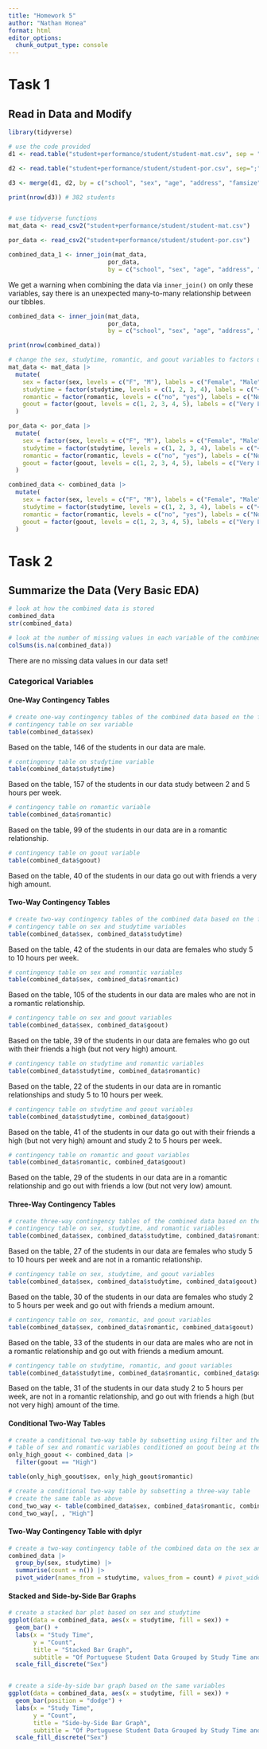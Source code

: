 ```yaml
---
title: "Homework 5"
author: "Nathan Honea"
format: html
editor_options: 
  chunk_output_type: console
---
```


# Task 1

## Read in Data and Modify


```r
library(tidyverse)

# use the code provided
d1 <- read.table("student+performance/student/student-mat.csv", sep = ";", header = TRUE)

d2 <- read.table("student+performance/student/student-por.csv", sep=";", header = TRUE)

d3 <- merge(d1, d2, by = c("school", "sex", "age", "address", "famsize", "Pstatus", "Medu", "Fedu", "Mjob", "Fjob", "reason", "nursery", "internet"))

print(nrow(d3)) # 382 students


# use tidyverse functions
mat_data <- read_csv2("student+performance/student/student-mat.csv")

por_data <- read_csv2("student+performance/student/student-por.csv")

combined_data_1 <- inner_join(mat_data, 
                            por_data, 
                            by = c("school", "sex", "age", "address", "famsize", "Pstatus", "Medu", "Fedu", "Mjob", "Fjob", "reason", "nursery", "internet"))
```

We get a warning when combining the data via `inner_join()` on only these variables, say there is an unexpected many-to-many relationship between our tibbles. 

```r
combined_data <- inner_join(mat_data, 
                            por_data, 
                            by = c("school", "sex", "age", "address", "famsize", "Pstatus", "Medu", "Fedu", "Mjob", "Fjob", "reason", "guardian", "traveltime", "studytime", "failures", "schoolsup", "famsup", "activities", "nursery", "higher", "internet", "romantic", "famrel", "freetime", "goout", "Dalc", "Walc", "health"))

print(nrow(combined_data)) 

# change the sex, studytime, romantic, and goout variables to factors using the mutate function in all of the data sets
mat_data <- mat_data |> 
  mutate(
    sex = factor(sex, levels = c("F", "M"), labels = c("Female", "Male")),
    studytime = factor(studytime, levels = c(1, 2, 3, 4), labels = c("<2 hours", "2-5 hours", "5-10 hours", ">10 hours")),
    romantic = factor(romantic, levels = c("no", "yes"), labels = c("No", "Yes")),
    goout = factor(goout, levels = c(1, 2, 3, 4, 5), labels = c("Very Low", "Low", "Medium", "High", "Very High"))
  )

por_data <- por_data |> 
  mutate(
    sex = factor(sex, levels = c("F", "M"), labels = c("Female", "Male")),
    studytime = factor(studytime, levels = c(1, 2, 3, 4), labels = c("<2 hours", "2-5 hours", "5-10 hours", ">10 hours")),
    romantic = factor(romantic, levels = c("no", "yes"), labels = c("No", "Yes")),
    goout = factor(goout, levels = c(1, 2, 3, 4, 5), labels = c("Very Low", "Low", "Medium", "High", "Very High"))
  )

combined_data <- combined_data |> 
  mutate(
    sex = factor(sex, levels = c("F", "M"), labels = c("Female", "Male")),
    studytime = factor(studytime, levels = c(1, 2, 3, 4), labels = c("<2 hours", "2-5 hours", "5-10 hours", ">10 hours")),
    romantic = factor(romantic, levels = c("no", "yes"), labels = c("No", "Yes")),
    goout = factor(goout, levels = c(1, 2, 3, 4, 5), labels = c("Very Low", "Low", "Medium", "High", "Very High"))
  )
```

# Task 2

## Summarize the Data (Very Basic EDA)

```r
# look at how the combined data is stored
combined_data
str(combined_data)

# look at the number of missing values in each variable of the combined data
colSums(is.na(combined_data))
```

There are no missing data values in our data set!

### Categorical Variables

#### One-Way Contingency Tables

```r
# create one-way contingency tables of the combined data based on the factor variables
# contingency table on sex variable
table(combined_data$sex)
```

Based on the table, 146 of the students in our data are male.

```r
# contingency table on studytime variable
table(combined_data$studytime)
```

Based on the table, 157 of the students in our data study between 2 and 5 hours per week.

```r
# contingency table on romantic variable
table(combined_data$romantic)
```

Based on the table, 99 of the students in our data are in a romantic relationship.

```r
# contingency table on goout variable
table(combined_data$goout)
```

Based on the table, 40 of the students in our data go out with friends a very high amount.

#### Two-Way Contingency Tables
```r
# create two-way contingency tables of the combined data based on the factor variables
# contingency table on sex and studytime variables
table(combined_data$sex, combined_data$studytime)
```

Based on the table, 42 of the students in our data are females who study 5 to 10 hours per week.

```r
# contingency table on sex and romantic variables
table(combined_data$sex, combined_data$romantic)
```

Based on the table, 105 of the students in our data are males who are not in a romantic relationship.

```r
# contingency table on sex and goout variables
table(combined_data$sex, combined_data$goout)
```

Based on the table, 39 of the students in our data are females who go out with their friends a high (but not very high) amount.

```r
# contingency table on studytime and romantic variables
table(combined_data$studytime, combined_data$romantic)
```

Based on the table, 22 of the students in our data are in romantic relationships and study 5 to 10 hours per week.

```r
# contingency table on studytime and goout variables
table(combined_data$studytime, combined_data$goout)
```

Based on the table, 41 of the students in our data go out with their friends a high (but not very high) amount and study 2 to 5 hours per week.

```r
# contingency table on romantic and goout variables
table(combined_data$romantic, combined_data$goout)
```

Based on the table, 29 of the students in our data are in a romantic relationship and go out with friends a low (but not very low) amount.

#### Three-Way Contingency Tables
```r
# create three-way contingency tables of the combined data based on the factor variables
# contingency table on sex, studytime, and romantic variables
table(combined_data$sex, combined_data$studytime, combined_data$romantic)
```

Based on the table, 27 of the students in our data are females who study 5 to 10 hours per week and are not in a romantic relationship.

```r
# contingency table on sex, studytime, and goout variables
table(combined_data$sex, combined_data$studytime, combined_data$goout)
```

Based on the table, 30 of the students in our data are females who study 2 to 5 hours per week and go out with friends a medium amount.

```r
# contingency table on sex, romantic, and goout variables
table(combined_data$sex, combined_data$romantic, combined_data$goout)
```

Based on the table, 33 of the students in our data are males who are not in a romantic relationship and go out with friends a medium amount.

```r
# contingency table on studytime, romantic, and goout variables
table(combined_data$studytime, combined_data$romantic, combined_data$goout)
```

Based on the table, 31 of the students in our data study 2 to 5 hours per week, are not in a romantic relationship, and go out with friends a high (but not very high) amount of the time.

#### Conditional Two-Way Tables

```r
# create a conditional two-way table by subsetting using filter and then table()
# table of sex and romantic variables conditioned on goout being at the "High" level
only_high_goout <- combined_data |> 
  filter(goout == "High")

table(only_high_goout$sex, only_high_goout$romantic)

# create a conditional two-way table by subsetting a three-way table
# create the same table as above
cond_two_way <- table(combined_data$sex, combined_data$romantic, combined_data$goout)
cond_two_way[, , "High"]
```

#### Two-Way Contingency Table with dplyr

```r
# create a two-way contingency table of the combined data on the sex and studytime variables using group_by() and summarize() from dplyr
combined_data |> 
  group_by(sex, studytime) |> 
  summarise(count = n()) |> 
  pivot_wider(names_from = studytime, values_from = count) # pivot_wider() makes the table look similar to the one created with the table() function
```

#### Stacked and Side-by-Side Bar Graphs
```r
# create a stacked bar plot based on sex and studytime
ggplot(data = combined_data, aes(x = studytime, fill = sex)) + 
  geom_bar() + 
  labs(x = "Study Time", 
       y = "Count",
       title = "Stacked Bar Graph",
       subtitle = "Of Portuguese Student Data Grouped by Study Time and Sex") + 
  scale_fill_discrete("Sex")


# create a side-by-side bar graph based on the same variables
ggplot(data = combined_data, aes(x = studytime, fill = sex)) + 
  geom_bar(position = "dodge") + 
  labs(x = "Study Time", 
       y = "Count",
       title = "Side-by-Side Bar Graph",
       subtitle = "Of Portuguese Student Data Grouped by Study Time and Sex") + 
  scale_fill_discrete("Sex")
```